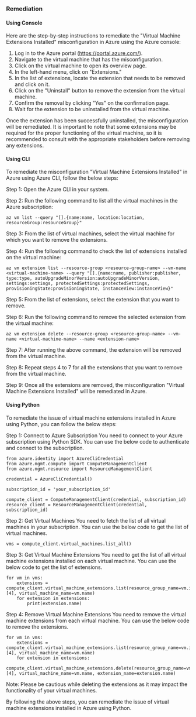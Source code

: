 ### Remediation

#### Using Console

Here are the step-by-step instructions to remediate the "Virtual Machine Extensions Installed" misconfiguration in Azure using the Azure console:

1. Log in to the Azure portal (https://portal.azure.com/).
2. Navigate to the virtual machine that has the misconfiguration.
3. Click on the virtual machine to open its overview page.
4. In the left-hand menu, click on "Extensions."
5. In the list of extensions, locate the extension that needs to be removed and click on it.
6. Click on the "Uninstall" button to remove the extension from the virtual machine.
7. Confirm the removal by clicking "Yes" on the confirmation page.
8. Wait for the extension to be uninstalled from the virtual machine.

Once the extension has been successfully uninstalled, the misconfiguration will be remediated. It is important to note that some extensions may be required for the proper functioning of the virtual machine, so it is recommended to consult with the appropriate stakeholders before removing any extensions.

#### Using CLI

To remediate the misconfiguration "Virtual Machine Extensions Installed" in Azure using Azure CLI, follow the below steps:

Step 1: Open the Azure CLI in your system.

Step 2: Run the following command to list all the virtual machines in the Azure subscription:

```
az vm list --query "[].{name:name, location:location, resourceGroup:resourceGroup}"
```

Step 3: From the list of virtual machines, select the virtual machine for which you want to remove the extensions.

Step 4: Run the following command to check the list of extensions installed on the virtual machine:

```
az vm extension list --resource-group <resource-group-name> --vm-name <virtual-machine-name> --query "[].{name:name, publisher:publisher, type:type, autoUpgradeMinorVersion:autoUpgradeMinorVersion, settings:settings, protectedSettings:protectedSettings, provisioningState:provisioningState, instanceView:instanceView}"
```

Step 5: From the list of extensions, select the extension that you want to remove.

Step 6: Run the following command to remove the selected extension from the virtual machine:

```
az vm extension delete --resource-group <resource-group-name> --vm-name <virtual-machine-name> --name <extension-name>
```

Step 7: After running the above command, the extension will be removed from the virtual machine.

Step 8: Repeat steps 4 to 7 for all the extensions that you want to remove from the virtual machine.

Step 9: Once all the extensions are removed, the misconfiguration "Virtual Machine Extensions Installed" will be remediated in Azure.

#### Using Python

To remediate the issue of virtual machine extensions installed in Azure using Python, you can follow the below steps:

Step 1: Connect to Azure Subscription
You need to connect to your Azure subscription using Python SDK. You can use the below code to authenticate and connect to the subscription.

```
from azure.identity import AzureCliCredential
from azure.mgmt.compute import ComputeManagementClient
from azure.mgmt.resource import ResourceManagementClient

credential = AzureCliCredential()

subscription_id = 'your_subscription_id'

compute_client = ComputeManagementClient(credential, subscription_id)
resource_client = ResourceManagementClient(credential, subscription_id)
```

Step 2: Get Virtual Machines
You need to fetch the list of all virtual machines in your subscription. You can use the below code to get the list of virtual machines.

```
vms = compute_client.virtual_machines.list_all()
```

Step 3: Get Virtual Machine Extensions
You need to get the list of all virtual machine extensions installed on each virtual machine. You can use the below code to get the list of extensions.

```
for vm in vms:
    extensions = compute_client.virtual_machine_extensions.list(resource_group_name=vm.id.split('/')[4], virtual_machine_name=vm.name)
    for extension in extensions:
        print(extension.name)
```

Step 4: Remove Virtual Machine Extensions
You need to remove the virtual machine extensions from each virtual machine. You can use the below code to remove the extensions.

```
for vm in vms:
    extensions = compute_client.virtual_machine_extensions.list(resource_group_name=vm.id.split('/')[4], virtual_machine_name=vm.name)
    for extension in extensions:
        compute_client.virtual_machine_extensions.delete(resource_group_name=vm.id.split('/')[4], virtual_machine_name=vm.name, extension_name=extension.name)
```

Note: Please be cautious while deleting the extensions as it may impact the functionality of your virtual machines.

By following the above steps, you can remediate the issue of virtual machine extensions installed in Azure using Python.

